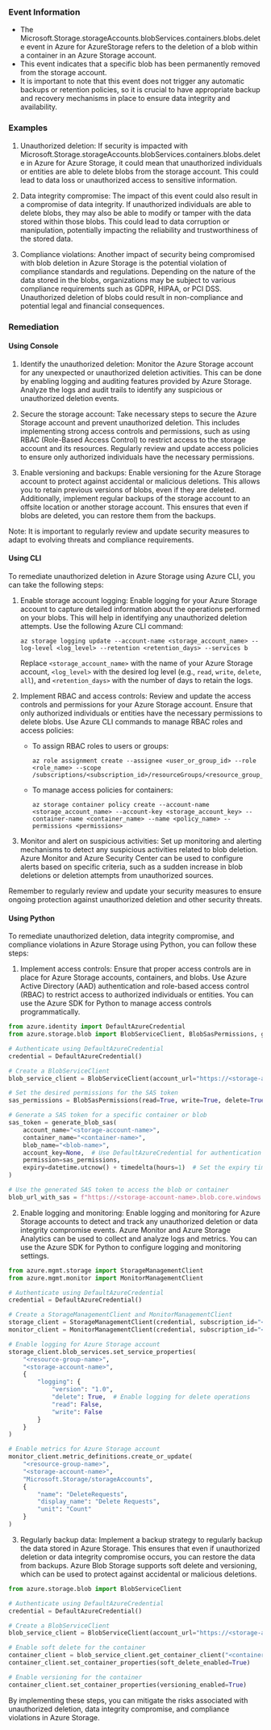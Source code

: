 
### Event Information

- The Microsoft.Storage.storageAccounts.blobServices.containers.blobs.delete event in Azure for AzureStorage refers to the deletion of a blob within a container in an Azure Storage account.
- This event indicates that a specific blob has been permanently removed from the storage account.
- It is important to note that this event does not trigger any automatic backups or retention policies, so it is crucial to have appropriate backup and recovery mechanisms in place to ensure data integrity and availability.


### Examples

1. Unauthorized deletion: If security is impacted with Microsoft.Storage.storageAccounts.blobServices.containers.blobs.delete in Azure for Azure Storage, it could mean that unauthorized individuals or entities are able to delete blobs from the storage account. This could lead to data loss or unauthorized access to sensitive information.

2. Data integrity compromise: The impact of this event could also result in a compromise of data integrity. If unauthorized individuals are able to delete blobs, they may also be able to modify or tamper with the data stored within those blobs. This could lead to data corruption or manipulation, potentially impacting the reliability and trustworthiness of the stored data.

3. Compliance violations: Another impact of security being compromised with blob deletion in Azure Storage is the potential violation of compliance standards and regulations. Depending on the nature of the data stored in the blobs, organizations may be subject to various compliance requirements such as GDPR, HIPAA, or PCI DSS. Unauthorized deletion of blobs could result in non-compliance and potential legal and financial consequences.

### Remediation

#### Using Console

1. Identify the unauthorized deletion: Monitor the Azure Storage account for any unexpected or unauthorized deletion activities. This can be done by enabling logging and auditing features provided by Azure Storage. Analyze the logs and audit trails to identify any suspicious or unauthorized deletion events.

2. Secure the storage account: Take necessary steps to secure the Azure Storage account and prevent unauthorized deletion. This includes implementing strong access controls and permissions, such as using RBAC (Role-Based Access Control) to restrict access to the storage account and its resources. Regularly review and update access policies to ensure only authorized individuals have the necessary permissions.

3. Enable versioning and backups: Enable versioning for the Azure Storage account to protect against accidental or malicious deletions. This allows you to retain previous versions of blobs, even if they are deleted. Additionally, implement regular backups of the storage account to an offsite location or another storage account. This ensures that even if blobs are deleted, you can restore them from the backups.

Note: It is important to regularly review and update security measures to adapt to evolving threats and compliance requirements.

#### Using CLI

To remediate unauthorized deletion in Azure Storage using Azure CLI, you can take the following steps:

1. Enable storage account logging: Enable logging for your Azure Storage account to capture detailed information about the operations performed on your blobs. This will help in identifying any unauthorized deletion attempts. Use the following Azure CLI command:

   ```
   az storage logging update --account-name <storage_account_name> --log-level <log_level> --retention <retention_days> --services b
   ```

   Replace `<storage_account_name>` with the name of your Azure Storage account, `<log_level>` with the desired log level (e.g., `read`, `write`, `delete`, `all`), and `<retention_days>` with the number of days to retain the logs.

2. Implement RBAC and access controls: Review and update the access controls and permissions for your Azure Storage account. Ensure that only authorized individuals or entities have the necessary permissions to delete blobs. Use Azure CLI commands to manage RBAC roles and access policies:

   - To assign RBAC roles to users or groups:
     ```
     az role assignment create --assignee <user_or_group_id> --role <role_name> --scope /subscriptions/<subscription_id>/resourceGroups/<resource_group_name>/providers/Microsoft.Storage/storageAccounts/<storage_account_name>
     ```

   - To manage access policies for containers:
     ```
     az storage container policy create --account-name <storage_account_name> --account-key <storage_account_key> --container-name <container_name> --name <policy_name> --permissions <permissions>
     ```

3. Monitor and alert on suspicious activities: Set up monitoring and alerting mechanisms to detect any suspicious activities related to blob deletion. Azure Monitor and Azure Security Center can be used to configure alerts based on specific criteria, such as a sudden increase in blob deletions or deletion attempts from unauthorized sources.

Remember to regularly review and update your security measures to ensure ongoing protection against unauthorized deletion and other security threats.

#### Using Python

To remediate unauthorized deletion, data integrity compromise, and compliance violations in Azure Storage using Python, you can follow these steps:

1. Implement access controls: Ensure that proper access controls are in place for Azure Storage accounts, containers, and blobs. Use Azure Active Directory (AAD) authentication and role-based access control (RBAC) to restrict access to authorized individuals or entities. You can use the Azure SDK for Python to manage access controls programmatically.

```python
from azure.identity import DefaultAzureCredential
from azure.storage.blob import BlobServiceClient, BlobSasPermissions, generate_blob_sas

# Authenticate using DefaultAzureCredential
credential = DefaultAzureCredential()

# Create a BlobServiceClient
blob_service_client = BlobServiceClient(account_url="https://<storage-account-name>.blob.core.windows.net", credential=credential)

# Set the desired permissions for the SAS token
sas_permissions = BlobSasPermissions(read=True, write=True, delete=True)

# Generate a SAS token for a specific container or blob
sas_token = generate_blob_sas(
    account_name="<storage-account-name>",
    container_name="<container-name>",
    blob_name="<blob-name>",
    account_key=None,  # Use DefaultAzureCredential for authentication
    permission=sas_permissions,
    expiry=datetime.utcnow() + timedelta(hours=1)  # Set the expiry time as per your requirements
)

# Use the generated SAS token to access the blob or container
blob_url_with_sas = f"https://<storage-account-name>.blob.core.windows.net/<container-name>/<blob-name>?{sas_token}"
```

2. Enable logging and monitoring: Enable logging and monitoring for Azure Storage accounts to detect and track any unauthorized deletion or data integrity compromise events. Azure Monitor and Azure Storage Analytics can be used to collect and analyze logs and metrics. You can use the Azure SDK for Python to configure logging and monitoring settings.

```python
from azure.mgmt.storage import StorageManagementClient
from azure.mgmt.monitor import MonitorManagementClient

# Authenticate using DefaultAzureCredential
credential = DefaultAzureCredential()

# Create a StorageManagementClient and MonitorManagementClient
storage_client = StorageManagementClient(credential, subscription_id="<subscription-id>")
monitor_client = MonitorManagementClient(credential, subscription_id="<subscription-id>")

# Enable logging for Azure Storage account
storage_client.blob_services.set_service_properties(
    "<resource-group-name>",
    "<storage-account-name>",
    {
        "logging": {
            "version": "1.0",
            "delete": True,  # Enable logging for delete operations
            "read": False,
            "write": False
        }
    }
)

# Enable metrics for Azure Storage account
monitor_client.metric_definitions.create_or_update(
    "<resource-group-name>",
    "<storage-account-name>",
    "Microsoft.Storage/storageAccounts",
    {
        "name": "DeleteRequests",
        "display_name": "Delete Requests",
        "unit": "Count"
    }
)
```

3. Regularly backup data: Implement a backup strategy to regularly backup the data stored in Azure Storage. This ensures that even if unauthorized deletion or data integrity compromise occurs, you can restore the data from backups. Azure Blob Storage supports soft delete and versioning, which can be used to protect against accidental or malicious deletions.

```python
from azure.storage.blob import BlobServiceClient

# Authenticate using DefaultAzureCredential
credential = DefaultAzureCredential()

# Create a BlobServiceClient
blob_service_client = BlobServiceClient(account_url="https://<storage-account-name>.blob.core.windows.net", credential=credential)

# Enable soft delete for the container
container_client = blob_service_client.get_container_client("<container-name>")
container_client.set_container_properties(soft_delete_enabled=True)

# Enable versioning for the container
container_client.set_container_properties(versioning_enabled=True)
```

By implementing these steps, you can mitigate the risks associated with unauthorized deletion, data integrity compromise, and compliance violations in Azure Storage.

